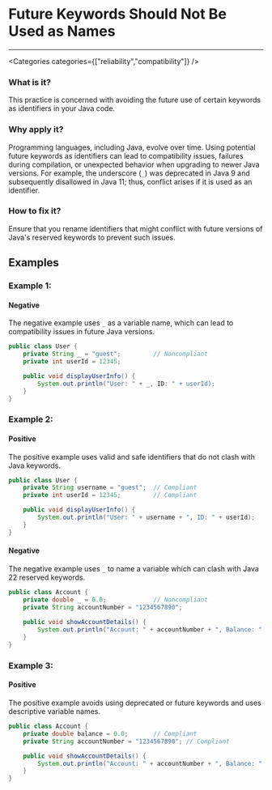 

# Future Keywords Should Not Be Used as Names

<Severity severity={SeverityLevels.HIGH} />

---

<Categories categories={["reliability","compatibility"]} />

### What is it?
This practice is concerned with avoiding the future use of certain keywords as identifiers in your Java code.

### Why apply it?
Programming languages, including Java, evolve over time. Using potential future keywords as identifiers can lead to compatibility issues, failures during compilation, or unexpected behavior when upgrading to newer Java versions. For example, the underscore (`_`) was deprecated in Java 9 and subsequently disallowed in Java 11; thus, conflict arises if it is used as an identifier.

### How to fix it?
Ensure that you rename identifiers that might conflict with future versions of Java's reserved keywords to prevent such issues.

## Examples

### Example 1:

<!-- #example -->

#### Negative

<!-- #example_negative_description -->
The negative example uses `_` as a variable name, which can lead to compatibility issues in future Java versions.

<!-- #example_negative_code -->
```java
public class User {
    private String _ = "guest";         // Noncompliant
    private int userId = 12345;

    public void displayUserInfo() {
        System.out.println("User: " + _, ID: " + userId);
    }
}
```

### Example 2:

<!-- #example -->

#### Positive

<!-- #example_positive_description -->
The positive example uses valid and safe identifiers that do not clash with Java keywords.

<!-- #example_positive_code -->
```java
public class User {
    private String username = "guest";  // Compliant
    private int userId = 12345;         // Compliant

    public void displayUserInfo() {
        System.out.println("User: " + username + ", ID: " + userId);
    }
}
```

#### Negative

<!-- #example_negative_description -->
The negative example uses `_` to name a variable which can clash with Java 22 reserved keywords.

<!-- #example_negative_code -->
```java
public class Account {
    private double _ = 0.0;             // Noncompliant
    private String accountNumber = "1234567890";
    
    public void showAccountDetails() {
        System.out.println("Account: " + accountNumber + ", Balance: " + _);
    }
}
```

### Example 3:

<!-- #example -->

#### Positive

<!-- #example_positive_description -->
The positive example avoids using deprecated or future keywords and uses descriptive variable names.

<!-- #example_positive_code -->
```java
public class Account {
    private double balance = 0.0;       // Compliant
    private String accountNumber = "1234567890"; // Compliant

    public void showAccountDetails() {
        System.out.println("Account: " + accountNumber + ", Balance: " + balance);
    }
}
```
